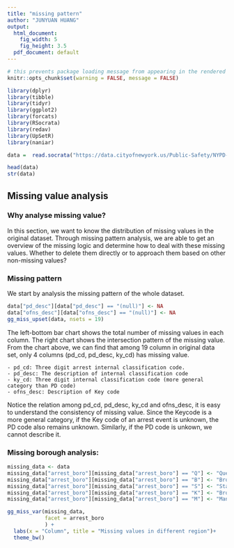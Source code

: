 ```yaml
---
title: "missing pattern"
author: "JUNYUAN HUANG"
output:
  html_document:
    fig_width: 5
    fig_height: 3.5
  pdf_document: default
---
```


```r
# this prevents package loading message from appearing in the rendered version of your problem set
knitr::opts_chunk$set(warning = FALSE, message = FALSE)
```


```r
library(dplyr)
library(tibble)
library(tidyr)
library(ggplot2)
library(forcats)
library(RSocrata)
library(redav)
library(UpSetR)
library(naniar)
```


```r
data =  read.socrata("https://data.cityofnewyork.us/Public-Safety/NYPD-Arrest-Data-Year-to-Date-/uip8-fykc")
```

```r
head(data)
str(data)
```

## Missing value analysis

### Why analyse missing value?

In this section, we want to know the distribution of missing values in the original dataset. Through missing pattern analysis, we are able to get an overview of the missing logic and determine how to deal with these missing values. Whether to delete them directly or to approach them based on other non-missing values?

### Missing pattern

We start by analysis the missing pattern of the whole dataset.

```r
data["pd_desc"][data["pd_desc"] == "(null)"] <- NA
data["ofns_desc"][data["ofns_desc"] == "(null)"] <- NA
gg_miss_upset(data, nsets = 19)

```

The left-bottom bar chart shows the total number of missing values in each column. The right chart shows the intersection pattern of the missing value. From the chart above, we can find that among 19 column in original data set, only 4 columns (pd_cd, pd_desc, ky_cd) has missing value. 

    - pd_cd: Three digit arrest internal classification code.
    - pd_desc: The description of internal classification code
    - ky_cd: Three digit internal classification code (more general category than PD code)
    - ofns_desc: Description of Key code
    
Notice the relation among pd_cd, pd_desc, ky_cd and ofns_desc, it is easy to understand the consistency of missing value. Since the Keycode is a more general category, if the Key code of an arrest event is unknown, the PD code also remains unknown. Similarly, if the PD code is unkown, we cannot describe it. 


### Missing borough analysis:


```r
missing_data <- data
missing_data["arrest_boro"][missing_data["arrest_boro"] == "Q"] <- "Queens"
missing_data["arrest_boro"][missing_data["arrest_boro"] == "B"] <- "Bronx"
missing_data["arrest_boro"][missing_data["arrest_boro"] == "S"] <- "Staten Island"
missing_data["arrest_boro"][missing_data["arrest_boro"] == "K"] <- "Brooklyn"
missing_data["arrest_boro"][missing_data["arrest_boro"] == "M"] <- "Manhattan"

gg_miss_var(missing_data,
            facet = arrest_boro
            ) +
  labs(x = "Column", title = "Missing values in different region")+
  theme_bw()

```




